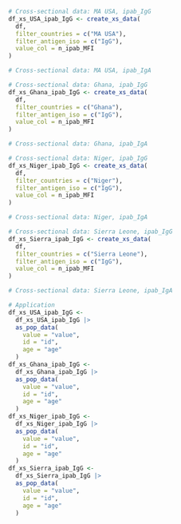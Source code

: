 
```r
# Cross-sectional data: MA USA, ipab_IgG
df_xs_USA_ipab_IgG <- create_xs_data(
  df,
  filter_countries = c("MA USA"),
  filter_antigen_iso = c("IgG"),
  value_col = n_ipab_MFI
)

# Cross-sectional data: MA USA, ipab_IgA

# Cross-sectional data: Ghana, ipab_IgG
df_xs_Ghana_ipab_IgG <- create_xs_data(
  df,
  filter_countries = c("Ghana"),
  filter_antigen_iso = c("IgG"),
  value_col = n_ipab_MFI
)

# Cross-sectional data: Ghana, ipab_IgA

# Cross-sectional data: Niger, ipab_IgG
df_xs_Niger_ipab_IgG <- create_xs_data(
  df,
  filter_countries = c("Niger"),
  filter_antigen_iso = c("IgG"),
  value_col = n_ipab_MFI
)

# Cross-sectional data: Niger, ipab_IgA

# Cross-sectional data: Sierra Leone, ipab_IgG
df_xs_Sierra_ipab_IgG <- create_xs_data(
  df,
  filter_countries = c("Sierra Leone"),
  filter_antigen_iso = c("IgG"),
  value_col = n_ipab_MFI
)

# Cross-sectional data: Sierra Leone, ipab_IgA

# Application
df_xs_USA_ipab_IgG <- 
  df_xs_USA_ipab_IgG |> 
  as_pop_data(
    value = "value",
    id = "id",
    age = "age"
  )
df_xs_Ghana_ipab_IgG <- 
  df_xs_Ghana_ipab_IgG |>  
  as_pop_data(
    value = "value",
    id = "id",
    age = "age"
  )
df_xs_Niger_ipab_IgG <- 
  df_xs_Niger_ipab_IgG |> 
  as_pop_data(
    value = "value",
    id = "id",
    age = "age"
  )
df_xs_Sierra_ipab_IgG <- 
  df_xs_Sierra_ipab_IgG |> 
  as_pop_data(
    value = "value",
    id = "id",
    age = "age"
  )

```

